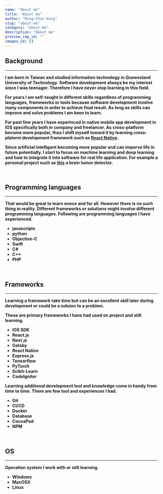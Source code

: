 ```yaml
---
name: "About me"
title: "About me"
author: "Ming-Chun Hung"
slug: "about-me"
category: "about-me"
description: "About me"
preview_img_id: ""
images_id: []
---
```


## Background

---

**I am born in Taiwan and studied information technology in Queensland
University of Technology. Software development always be my interest
since I was teenager. Therefore I have never stop learning in this field.**

**For years I am self-taught in different skills regardless of programming languages,
frameworks or tools because software development involve many components
in order to achieve final result. As long as skills can improve and solve problems
I am keen to learn.**

**For past few years I have experinced in native mobile app development
in IOS specifically both in company and freelancer. As cross-platform become
more popular, thus I shift myself toward it by learning cross-platorm development
framework such as [React Native](https://reactnative.dev/).**

**Since artificial intelligent becoming more popular and can imporve life in future
potentially. I start to focus on machine learning and deep learning and how to integrate
it into software for real life application. For example a personal project such as
[this](https://braintumordetectorapp.streamlit.app/) a brain tumor detector.**

<br />

## Programming languages

---

**That would be great to learn onece and for all. However there is no such thing in reality.
Different frameworks or solutions might involve different programming languages. Following are
programming languages I have experienced.**

- **javascripts**
- **python**
- **Objective-C**
- **Swift**
- **C#**
- **C++**
- **PHP**

<br />

## Frameworks

---

**Learning a framework take time but can be an excellent skill later during development or
could be a soluion to a problem.**

**These are primary frameworks I have had used on project and still learning.**

- **IOS SDK**
- **React.js**
- **Next.js**
- **Gatsby**
- **React Native**
- **Express.js**
- **Tensorflow**
- **PyTorch**
- **Scikit-Learn**
- **Codelgniter**

**Learning additional development tool and knowledge come in handy from time to time.
There are few tool and experiences I had.**

- **Git**
- **CI/CD**
- **Docker**
- **Database**
- **CocoaPod**
- **NPM**

<br />

## OS

---

**Operation system I work with or still learning.**

- **Windows**
- **MacOSX**
- **Linux**
